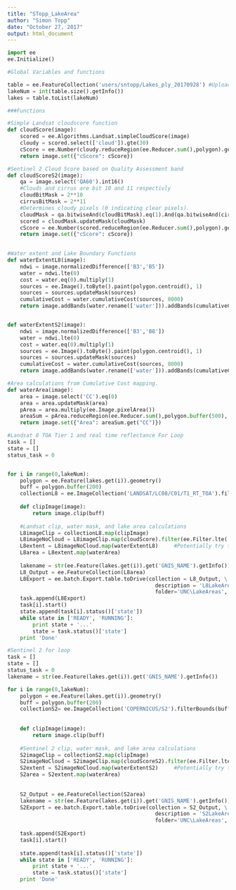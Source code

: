 ```yaml
---
title: "STopp_LakeArea"
author: "Simon Topp"
date: "October 27, 2017"
output: html_document
---
```


```python

import ee
ee.Initialize()

#Global Variables and functions

table = ee.FeatureCollection('users/sntopp/Lakes_ply_20170928') #Uploaded shapefile of waterbodies of interest
lakeNum = int(table.size().getInfo())
lakes = table.toList(lakeNum) 

###Functions

#Simple Landsat cloudscore function 
def cloudScore(image):
    scored = ee.Algorithms.Landsat.simpleCloudScore(image)
    cloudy = scored.select(['cloud']).gte(30)
    cScore = ee.Number(cloudy.reduceRegion(ee.Reducer.sum(),polygon).get("cloud"))
    return image.set({"cScore": cScore})

#Sentinel 2 Cloud Score based on Quality Assessment band
def cloudScoreS2(image):
    qa = image.select('QA60').int16()
    #Clouds and cirrus are bit 10 and 11 respectivly
    cloudBitMask = 2**10
    cirrusBitMask = 2**11
    #Determines cloudy pixels (0 indicating clear pixels).
    cloudMask = qa.bitwiseAnd(cloudBitMask).eq(1).And(qa.bitwiseAnd(cirrusBitMask).eq(1))
    scored = cloudMask.updateMask(cloudMask)
    cScore = ee.Number(scored.reduceRegion(ee.Reducer.sum(),polygon).get('QA60')) #Print to find out name of band
    return image.set({"cScore": cScore})
    

#Water extent and Lake Boundary Functions
def waterExtentL8(image):
    ndwi = image.normalizedDifference(['B3','B5'])
    water = ndwi.lte(0)
    cost = water.eq(0).multiply(1)
    sources = ee.Image().toByte().paint(polygon.centroid(), 1)
    sources = sources.updateMask(sources)
    cumulativeCost = water.cumulativeCost(sources, 8000)
    return image.addBands(water.rename(['water'])).addBands(cumulativeCost.rename(['CC']))


def waterExtentS2(image):
    ndwi = image.normalizedDifference(['B3','B8'])
    water = ndwi.lte(0)
    cost = water.eq(0).multiply(1)
    sources = ee.Image().toByte().paint(polygon.centroid(), 1)
    sources = sources.updateMask(sources)
    cumulativeCost = water.cumulativeCost(sources, 8000)
    return image.addBands(water.rename(['water'])).addBands(cumulativeCost.rename(['CC']))

#Area calculations from Cumulative Cost mapping.    
def waterArea(image):
    area = image.select('CC').eq(0)
    area = area.updateMask(area)
    pArea = area.multiply(ee.Image.pixelArea())
    areaSum = pArea.reduceRegion(ee.Reducer.sum(),polygon.buffer(500), 30) #need to use same resolution as input (30 landsat)
    return image.set({"Area": areaSum.get("CC")})
```

```python
#Landsat 8 TOA Tier 1 and real time reflectance For Loop
task = []
state = []
status_task = 0


for i in range(0,lakeNum):
    polygon = ee.Feature(lakes.get(i)).geometry()
    buff = polygon.buffer(200)
    collectionL8 = ee.ImageCollection('LANDSAT/LC08/C01/T1_RT_TOA').filterBounds(buff).sort('DATE_ACQUIRED')
        
    def clipImage(image):
        return image.clip(buff)
    
    #Landsat clip, water mask, and lake area calculations
    L8imageClip = collectionL8.map(clipImage)
    L8imageNoCloud = L8imageClip.map(cloudScore).filter(ee.Filter.lte('cScore', 5))
    L8extent = L8imageNoCloud.map(waterExtentL8)     #Potentially try to save image here.  Python script that downloads URL as png and saves.  Google it.
    L8area = L8extent.map(waterArea)
    
    lakename = str(ee.Feature(lakes.get(i)).get('GNIS_NAME').getInfo())
    L8_Output = ee.FeatureCollection(L8area)
    L8Export = ee.batch.Export.table.toDrive(collection = L8_Output, \
                                               description = 'L8LakeArea_'+lakename, \
                                               folder='UNC\LakeAreas', fileFormat = 'csv')
    task.append(L8Export)
    task[i].start()
    state.append(task[i].status()['state']) 
    while state in ['READY', 'RUNNING']:
        print state + '...'
        state = task.status()['state']
    print 'Done'

```
```python
#Sentinel 2 for loop
task = []
state = []
status_task = 0
lakename = str(ee.Feature(lakes.get(i)).get('GNIS_NAME').getInfo())

for i in range(0,lakeNum):
    polygon = ee.Feature(lakes.get(i)).geometry()
    buff = polygon.buffer(200)
    collectionS2= ee.ImageCollection('COPERNICUS/S2').filterBounds(buff).sort('system:time_start')
    
    
    def clipImage(image):
        return image.clip(buff)
       
    #Sentinel 2 clip, water mask, and lake area calculations
    S2imageClip = collectionS2.map(clipImage)
    S2imageNoCloud = S2imageClip.map(cloudScoreS2).filter(ee.Filter.lte('cScore', 5))
    S2extent = S2imageNoCloud.map(waterExtentS2)     #Potentially try to save image here.  Python script that downloads URL as png and saves.  Google it.
    S2area = S2extent.map(waterArea)
     
   
    S2_Output = ee.FeatureCollection(S2area)
    lakename = str(ee.Feature(lakes.get(i)).get('GNIS_NAME').getInfo())
    S2Export = ee.batch.Export.table.toDrive(collection = S2_Output, \
                                               description = 'S2LakeArea_'+ lakename, \
                                               folder='UNC\LakeAreas', fileFormat = 'csv')
   
    task.append(S2Export)
    task[i].start()
   
    state.append(task[i].status()['state']) 
    while state in ['READY', 'RUNNING']:
        print state + '...'
        state = task.status()['state']
    print 'Done'
```

